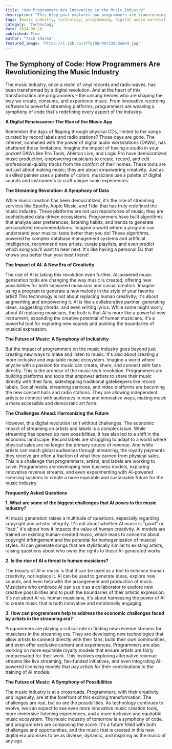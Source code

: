 ```yaml
---
title: "How Programmers Are Innovating in the Music Industry"
description: "This blog post explores how programmers are transforming the music industry, from the creation of music using digital audio workstations (DAWs) to the use of data-driven algorithms in streaming services. The post also discusses the impact of AI on music creation and the challenges and opportunities presented by this digital revolution."
tags: [music industry, technology, programming, digital audio workstations, streaming services, AI, music creation, innovation, future of music, challenges, opportunities]
category: "Technology"
date: 2024-09-20
published: True
author: "Yash Sharma"
featured_image: "https://i.ibb.co/z7Tg76B/99c538cda8ed.jpg"
---
```


## The Symphony of Code: How Programmers Are Revolutionizing the Music Industry

The music industry, once a realm of vinyl records and radio waves, has been transformed by a digital revolution. And at the heart of this transformation are programmers – the unsung heroes who are shaping the way we create, consume, and experience music. From innovative recording software to powerful streaming platforms, programmers are weaving a symphony of code that's redefining every aspect of the industry.

**A Digital Renaissance:  The Rise of the Music App**

Remember the days of flipping through physical CDs, limited to the songs curated by record labels and radio stations?  Those days are gone.  The internet, combined with the power of digital audio workstations (DAWs), has shattered those limitations.  Imagine the impact of having a studio in your pocket!  DAWs like Pro Tools, Ableton Live, and Logic Pro have democratized music production, empowering musicians to create, record, and edit professional-quality tracks from the comfort of their homes.  These tools are not just about making music; they are about empowering creativity.  Just as a skilled painter uses a palette of colors, musicians use a palette of digital sounds and instruments to craft unique sonic experiences.

**The Streaming Revolution:  A Symphony of Data**

While music creation has been democratized, it's the rise of streaming services like Spotify, Apple Music, and Tidal that has truly redefined the music industry. These platforms are not just repositories of music; they are sophisticated data-driven ecosystems. Programmers have built algorithms that analyze user preferences, listening habits, and trends to generate personalized recommendations. Imagine a world where a program can understand your musical taste better than you do!  These algorithms, powered by complex database management systems and artificial intelligence, recommend new artists, curate playlists, and even predict which song you'll want to hear next.  It's like having a personal DJ that knows you better than your best friend!

**The Impact of AI:  A New Era of Creativity**

The rise of AI is taking this revolution even further.  AI-powered music generation tools are changing the way music is created, offering new possibilities for both seasoned musicians and casual creators.  Imagine using a program to generate a new melody in the style of your favorite artist!  This technology is not about replacing human creativity; it's about augmenting and empowering it.  AI is like a collaborative partner, generating ideas, suggesting chords, and even writing lyrics.  While some might worry about AI replacing musicians, the truth is that AI is more like a powerful new instrument, expanding the creative potential of human musicians.  It's a powerful tool for exploring new sounds and pushing the boundaries of musical expression.

**The Future of Music:  A Symphony of Inclusivity**

But the impact of programmers on the music industry goes beyond just creating new ways to make and listen to music.  It's also about creating a more inclusive and equitable music ecosystem.  Imagine a world where anyone with a passion for music can create, share, and connect with fans directly.  This is the promise of the music tech revolution.  Programmers are building platforms and tools that empower artists to share their music directly with their fans, sidestepping traditional gatekeepers like record labels.  Social media, streaming services, and video platforms are becoming the new concert halls and radio stations.  They are allowing independent artists to connect with audiences in new and innovative ways, making music a more accessible and democratic art form.

**The Challenges Ahead:  Harmonizing the Future**

However, this digital revolution isn't without challenges. The economic impact of streaming on artists and labels is a complex issue. While streaming has opened up new possibilities, it has also led to a shift in the economic landscape.  Record labels are struggling to adapt to a world where physical sales are no longer the primary source of revenue.  And while artists can reach global audiences through streaming, the royalty payments they receive are often a fraction of what they earned from physical sales.  This is a challenge that programmers, artists, and labels are working to solve.  Programmers are developing new business models, exploring innovative revenue streams, and even experimenting with AI-powered licensing systems to create a more equitable and sustainable future for the music industry.

**Frequently Asked Questions**

**1.  What are some of the biggest challenges that AI poses to the music industry?**

AI music generation raises a multitude of questions, especially regarding copyright and artistic integrity.  It's not about whether AI music is "good" or "bad," it's about how it impacts the value of human creativity.  AI models are trained on existing human-created music, which leads to concerns about copyright infringement and the potential for homogenization of musical styles.  AI can generate songs that are stylistically similar to existing artists, raising questions about who owns the rights to these AI-generated works.

**2.  Is the rise of AI a threat to human musicians?**

The beauty of AI in music is that it can be used as a tool to enhance human creativity, not replace it.  AI can be used to generate ideas, explore new sounds, and even help with the arrangement and production of music.  Musicians who embrace AI can use it as a collaborator to explore new creative possibilities and to push the boundaries of their artistic expression.  It's not about AI vs. human musicians, it's about harnessing the power of AI to create music that is both innovative and emotionally engaging.

**3.  How can programmers help to address the economic challenges faced by artists in the streaming era?**

Programmers are playing a critical role in finding new revenue streams for musicians in the streaming era.  They are developing new technologies that allow artists to connect directly with their fans, build their own communities, and even offer exclusive content and experiences.  Programmers are also working on more equitable royalty models that ensure artists are fairly compensated for their work.  This involves exploring alternative revenue streams like live streaming, fan-funded initiatives, and even integrating AI-powered licensing models that pay artists for their contributions to the training of AI models.

**The Future of Music:  A Symphony of Possibilities**

The music industry is at a crossroads.  Programmers, with their creativity and ingenuity, are at the forefront of this exciting transformation.  The challenges are real, but so are the possibilities.  As technology continues to evolve, we can expect to see even more innovative music creation tools, more immersive listening experiences, and a more inclusive and equitable music ecosystem.  The music industry of tomorrow is a symphony of code, and programmers are composing the score.  It's a future filled with both challenges and opportunities, and the music that is created in this new digital era promises to be as diverse, dynamic, and inspiring as the music of any age.
